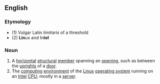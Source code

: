 ==English==
===Etymology===
*(1) Vulgar Latin ''limitaris'' of a threshold
*(2) '''Lin'''ux and In'''tel'''
===Noun===
#A [[horizontal]] [[structural]] [[member]] spanning an [[opening]], such as between the [[upright]]s of a [[door]].
#The [[computing]] [[environment]] of the [[Linux]] [[operating system]] running on an [[Intel]] [[CPU]]; mostly in a [[server]].